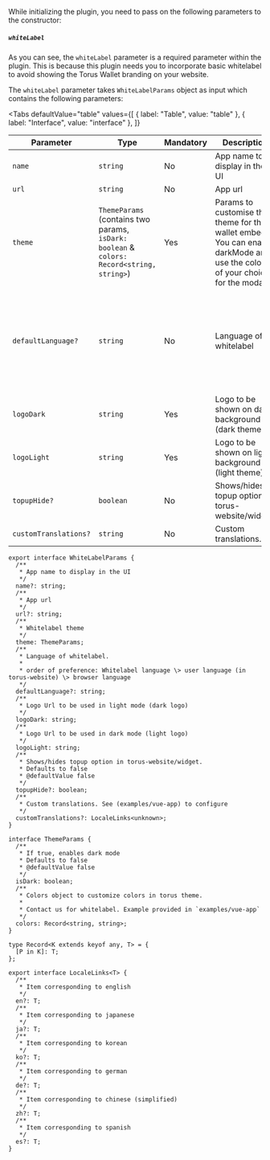 
While initializing the plugin, you need to pass on the following parameters to the constructor:

##### `whiteLabel`

As you can see, the `whiteLabel` parameter is a required parameter within the plugin. This is because this plugin needs you to incorporate basic
whitelabel to avoid showing the Torus Wallet branding on your website.

The `whiteLabel` parameter takes `WhiteLabelParams` object as input which contains the following parameters:

<Tabs
  defaultValue="table"
  values={[
    { label: "Table", value: "table" },
    { label: "Interface", value: "interface" },
  ]}
>

<TabItem value="table">

| Parameter             | Type                                                                                                   | Mandatory | Description                                                                                                                   | Default                                                                                          |
| --------------------- | ------------------------------------------------------------------------------------------------------ | --------- | ----------------------------------------------------------------------------------------------------------------------------- | ------------------------------------------------------------------------------------------------ |
| `name`                | `string`                                                                                               | No        | App name to display in the UI                                                                                                 | N/A                                                                                              |
| `url`                 | `string`                                                                                               | No        | App url                                                                                                                       | N/A                                                                                              |
| `theme`               | `ThemeParams` <br /> (contains two params, `isDark: boolean` & <br/> `colors: Record<string, string>`) | Yes       | Params to customise the theme for the wallet embed. You can enable darkMode and use the colours of your choice for the modal. | N/A                                                                                              |
| `defaultLanguage?`    | `string`                                                                                               | No        | Language of whitelabel                                                                                                        | Order of preference: Whitelabel language \> user language (in torus-website) \> browser language |
| `logoDark`            | `string`                                                                                               | Yes       | Logo to be shown on dark background (dark theme)                                                                              | N/A                                                                                              |
| `logoLight`           | `string`                                                                                               | Yes       | Logo to be shown on light background (light theme)                                                                            | N/A                                                                                              |
| `topupHide?`          | `boolean`                                                                                              | No        | Shows/hides topup option in torus-website/widget.                                                                             | false                                                                                            |
| `customTranslations?` | `string`                                                                                               | No        | Custom translations.                                                                                                          | en - English                                                                                     |

</TabItem>

<TabItem value="interface">

```tsx
export interface WhiteLabelParams {
  /**
   * App name to display in the UI
   */
  name?: string;
  /**
   * App url
   */
  url?: string;
  /**
   * Whitelabel theme
   */
  theme: ThemeParams;
  /**
   * Language of whitelabel.
   *
   * order of preference: Whitelabel language \> user language (in torus-website) \> browser language
   */
  defaultLanguage?: string;
  /**
   * Logo Url to be used in light mode (dark logo)
   */
  logoDark: string;
  /**
   * Logo Url to be used in dark mode (light logo)
   */
  logoLight: string;
  /**
   * Shows/hides topup option in torus-website/widget.
   * Defaults to false
   * @defaultValue false
   */
  topupHide?: boolean;
  /**
   * Custom translations. See (examples/vue-app) to configure
   */
  customTranslations?: LocaleLinks<unknown>;
}

interface ThemeParams {
  /**
   * If true, enables dark mode
   * Defaults to false
   * @defaultValue false
   */
  isDark: boolean;
  /**
   * Colors object to customize colors in torus theme.
   *
   * Contact us for whitelabel. Example provided in `examples/vue-app`
   */
  colors: Record<string, string>;
}

type Record<K extends keyof any, T> = {
  [P in K]: T;
};

export interface LocaleLinks<T> {
  /**
   * Item corresponding to english
   */
  en?: T;
  /**
   * Item corresponding to japanese
   */
  ja?: T;
  /**
   * Item corresponding to korean
   */
  ko?: T;
  /**
   * Item corresponding to german
   */
  de?: T;
  /**
   * Item corresponding to chinese (simplified)
   */
  zh?: T;
  /**
   * Item corresponding to spanish
   */
  es?: T;
}
```

</TabItem>

</Tabs>
